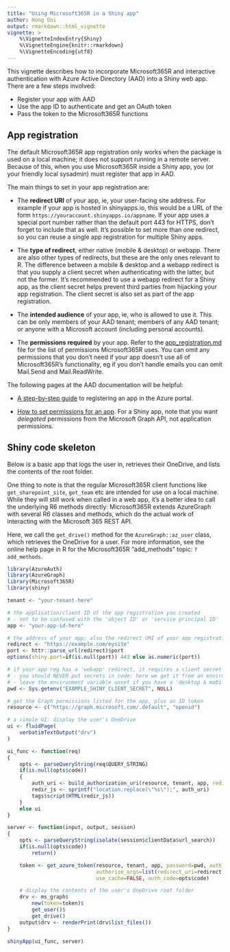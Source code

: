 ```yaml
---
title: "Using Microsoft365R in a Shiny app"
author: Hong Ooi
output: rmarkdown::html_vignette
vignette: >
    %\VignetteIndexEntry{Shiny}
    %\VignetteEngine{knitr::rmarkdown}
    %\VignetteEncoding{utf8}
---
```


This vignette describes how to incorporate Microsoft365R and interactive authentication with Azure Active Directory (AAD) into a Shiny web app. There are a few steps involved:

- Register your app with AAD
- Use the app ID to authenticate and get an OAuth token
- Pass the token to the Microsoft365R functions

## App registration

The default Microsoft365R app registration only works when the package is used on a local machine; it does not support running in a remote server. Because of this, when you use Microsoft365R inside a Shiny app, you (or your friendly local sysadmin) must register that app in AAD.

The main things to set in your app registration are:

- The **redirect URI** of your app, ie, your user-facing site address. For example if your app is hosted in shinyapps.io, this would be a URL of the form `https://youraccount.shinyapps.io/appname`. If your app uses a special port number rather than the default port 443 for HTTPS, don't forget to include that as well. It's possible to set more than one redirect, so you can reuse a single app registration for multiple Shiny apps.

- The **type of redirect**, either native (mobile & desktop) or webapp. There are also other types of redirects, but these are the only ones relevant to R. The difference between a mobile & desktop and a webapp redirect is that you supply a client secret when authenticating with the latter, but not the former. It's recommended to use a webapp redirect for a Shiny app, as the client secret helps prevent third parties from hijacking your app registration. The client secret is also set as part of the app registration.

- The **intended audience** of your app, ie, who is allowed to use it. This can be only members of your AAD tenant; members of any AAD tenant; or anyone with a Microsoft account (including personal accounts).

- The **permissions required** by your app. Refer to the [app_registration.md](https://github.com/Azure/Microsoft365R/blob/master/inst/app_registration.md) file for the list of permissions Microsoft365R uses. You can omit any permissions that you don't need if your app doesn't use all of Microsoft365R's functionality, eg if you don't handle emails you can omit Mail.Send and Mail.ReadWrite.

The following pages at the AAD documentation will be helpful:

- [A step-by-step guide](https://docs.microsoft.com/en-us/azure/active-directory/develop/quickstart-register-app) to registering an app in the Azure portal.

- [How to set permissions for an app](https://docs.microsoft.com/en-us/azure/active-directory/develop/quickstart-configure-app-access-web-apis). For a Shiny app, note that you want _delegated_ permissions from the Microsoft Graph API, not application permissions.

## Shiny code skeleton

Below is a basic app that logs the user in, retrieves their OneDrive, and lists the contents of the root folder.

One thing to note is that the regular Microsoft365R client functions like `get_sharepoint_site`, `get_team` etc are intended for use on a local machine. While they will still work when called in a web app, it's a better idea to call the underlying R6 methods directly: Microsoft365R extends AzureGraph with several R6 classes and methods, which do the actual work of interacting with the Microsoft 365 REST API.

Here, we call the `get_drive()` method for the `AzureGraph::az_user` class, which retrieves the OneDrive for a user. For more information, see the online help page in R for the Microsoft365R "add_methods" topic: `?add_methods`.

```r
library(AzureAuth)
library(AzureGraph)
library(Microsoft365R)
library(shiny)

tenant <- "your-tenant-here"

# the application/client ID of the app registration you created
# - not to be confused with the 'object ID' or 'service principal ID'
app <- "your-app-id-here"

# the address of your app: also the redirect URI of your app registration in AAD
redirect <- "https://example.com/mysite"
port <- httr::parse_url(redirect)$port
options(shiny.port=if(is.null(port)) 443 else as.numeric(port))

# if your app reg has a 'webapp' redirect, it requires a client secret (password)
# - you should NEVER put secrets in code: here we get it from an environment variable
# - leave the environment variable unset if you have a 'desktop & mobile' redirect
pwd <- Sys.getenv("EXAMPLE_SHINY_CLIENT_SECRET", NULL)

# get the Graph permissions listed for the app, plus an ID token
resource <- c("https://graph.microsoft.com/.default", "openid")

# a simple UI: display the user's OneDrive
ui <- fluidPage(
    verbatimTextOutput("drv")
)

ui_func <- function(req)
{
    opts <- parseQueryString(req$QUERY_STRING)
    if(is.null(opts$code))
    {
        auth_uri <- build_authorization_uri(resource, tenant, app, redirect_uri=redirect, version=2)
        redir_js <- sprintf("location.replace(\"%s\");", auth_uri)
        tags$script(HTML(redir_js))
    }
    else ui
}

server <- function(input, output, session)
{
    opts <- parseQueryString(isolate(session$clientData$url_search))
    if(is.null(opts$code))
        return()

    token <- get_azure_token(resource, tenant, app, password=pwd, auth_type="authorization_code",
                             authorize_args=list(redirect_uri=redirect), version=2,
                             use_cache=FALSE, auth_code=opts$code)

    # display the contents of the user's OneDrive root folder
    drv <- ms_graph$
        new(token=token)$
        get_user()$
        get_drive()
    output$drv <- renderPrint(drv$list_files())
}

shinyApp(ui_func, server)
```
